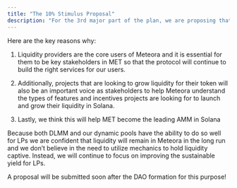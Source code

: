 ```yaml
---
title: "The 10% Stimulus Proposal"
description: "For the 3rd major part of the plan, we are proposing that [10% of MET be allocated to liquidity providers](https://proposals.meteora.ag/t/10-lp-stimulus-plan/9) before the token goes liquid."
---
```


Here are the key reasons why:

1. Liquidity providers are the core users of Meteora and it is essential for them to be key stakeholders in MET so that the protocol will continue to build the right services for our users.

2. Additionally, projects that are looking to grow liquidity for their token will also be an important voice as stakeholders to help Meteora understand the types of features and incentives projects are looking for to launch and grow their liquidity in Solana.

3. Lastly, we think this will help MET become the leading AMM in Solana

Because both DLMM and our dynamic pools have the ability to do so well for LPs we are confident that liquidity will remain in Meteora in the long run and we don’t believe in the need to utilize mechanics to hold liquidity captive. Instead, we will continue to focus on improving the sustainable yield for LPs.

A proposal will be submitted soon after the DAO formation for this purpose!
